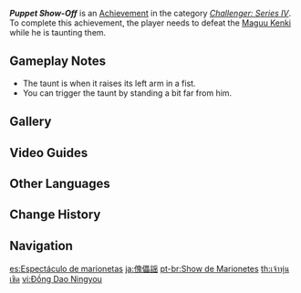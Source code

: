 {{Achievement Infobox
|id           = 82093
|order id     = 2093
|category     = Challenger: Series IV
|description  = Defeat the [[Maguu Kenki]] while he is taunting you.
|requirements = 
|primogems    = 5
|tracking     = 
|topic        = Maguu Kenki
}}
'''''Puppet Show-Off''''' is an [[Achievement]] in the category ''[[Challenger: Series IV]]''. To complete this achievement, the player needs to defeat the [[Maguu Kenki]] while he is taunting them.

==Gameplay Notes==
* The taunt is when it raises its left arm in a fist.
* You can trigger the taunt by standing a bit far from him.

==Gallery==
{{Preview
|size=300px
|file=Maguu Kenki Taunt
|caption=Taunt
}}
<!--
==Trivia==
-->
==Video Guides==
{{EVT
|video1   = E5HlSCEmBSA
|caption1 = "Puppet Show-Off" Achievement Guide
}}

==Other Languages==
{{Other Languages
|en      = Puppet Show-Off
|zhs     = 傀儡谣
|zhs_rm  = Kuǐlěi Yáo
|zht     = 傀儡謠
|zht_rm  = Kuǐlěi Yáo
|zh_tl   = 
|ja      = 傀儡謡
|ja_rm   = Kairai Utai
|ja_tl   = Puppet Recitation
|ko      = 꼭두각시의 노래
|ko_rm   = Kkokdugaksi-ui Norae
|ko_tl   = Song of the Puppet
|es      = Espectáculo de marionetas
|es_tl   = Marionette Show
|fr      = Spectacle de marionnettes
|fr_tl   = Puppet Show
|ru      = Кукольный спектакль
|ru_tl   = Puppet Show
|th      = เจ้าหุ่นเชิด
|th_rm   = 
|th_tl   = 
|vi      = Đồng Dao Ningyou
|vi_tl   = 
|de      = Puppenlied
|de_tl   = Puppet Song
|id      = Pertunjukan Boneka
|id_tl   = Puppet Show
|pt      = Show de Marionetes
|pt_tl   = 
|tr      = Kukla Gösterisi
|tr_tl   = Puppet Show
|it      = Spettacolo di burattini
|it_tl   = 
}}

==Change History==
{{Change History|2.0}}
<!--
==References==
{{Reflist}}
-->
==Navigation==
{{Achievement Navbox|Challenger: Series IV}}

[[es:Espectáculo de marionetas]]
[[ja:傀儡謡]]
[[pt-br:Show de Marionetes]]
[[th:เจ้าหุ่นเชิด]]
[[vi:Đồng Dao Ningyou]]